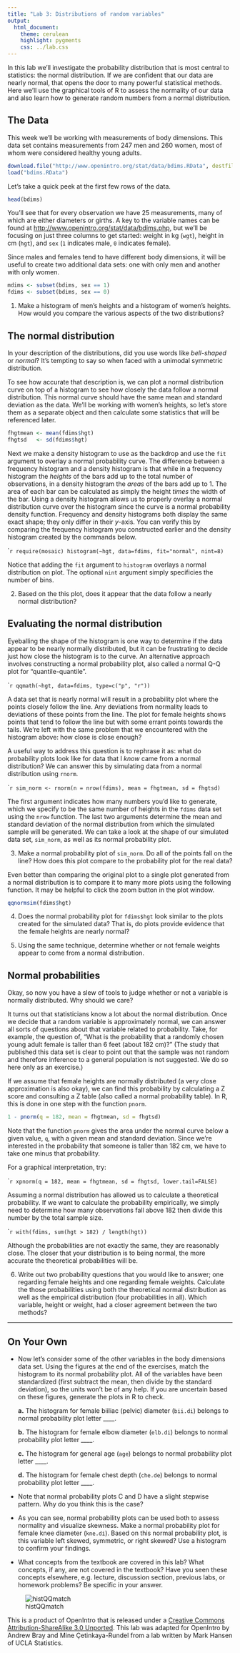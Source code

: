 ```yaml
---
title: "Lab 3: Distributions of random variables"
output:
  html_document:
    theme: cerulean
    highlight: pygments
    css: ../lab.css
---
```


In this lab we'll investigate the probability distribution that is most central to statistics: the normal distribution.  If we are confident that our data are nearly normal, that opens the door to many powerful statistical methods.  Here we'll use the graphical tools of R to assess the normality of our data and also learn how to generate random numbers from a normal distribution.

## The Data

This week we'll be working with measurements of body dimensions.  This data set contains measurements from 247 men and 260 women, most of whom were considered healthy young adults.

```r
download.file("http://www.openintro.org/stat/data/bdims.RData", destfile = "bdims.RData")
load("bdims.RData")
```

Let's take a quick peek at the first few rows of the data.

```r
head(bdims)
```

You'll see that for every observation we have 25 measurements, many of which are either diameters or girths.  A key to the variable names can be found at [http://www.openintro.org/stat/data/bdims.php](http://www.openintro.org/stat/data/bdims.php), but we'll be focusing on just three columns to get started: weight in kg (`wgt`), height in cm (`hgt`), and `sex` (`1` indicates male, `0` indicates female).

Since males and females tend to have different body dimensions, it will be useful to create two additional data sets: one with only men and another with only women.

```r
mdims <- subset(bdims, sex == 1)
fdims <- subset(bdims, sex == 0)
```

1.  Make a histogram of men's heights and a histogram of women's heights.  How would you compare the various aspects of the two distributions?

## The normal distribution

In your description of the distributions, did you use words like *bell-shaped* or *normal*?  It's tempting to say so when faced with a unimodal symmetric distribution.

To see how accurate that description is, we can plot a normal distribution curve on top of a histogram to see how closely the data follow a normal distribution. This normal curve should have the same mean and standard deviation as the data. We'll be working with women's heights, so let's store them as a separate object and then calculate some statistics that will be referenced later. 

```r
fhgtmean <- mean(fdims$hgt)
fhgtsd   <- sd(fdims$hgt)
```

Next we make a density histogram to use as the backdrop and use the `fit` argument to overlay a normal probability curve. The difference between a frequency histogram and a density histogram is that while in a frequency histogram the *heights* of the bars add up to the total number of observations, in a density histogram the *areas* of the bars add up to 1. The area of each bar can be calculated as simply the height *times* the width of the bar. Using a density histogram allows us to properly overlay a normal distribution curve over the histogram since the curve is a normal probability density function. Frequency and density histograms both display the same exact shape; they only differ in their $y$-axis. You can verify this by comparing the frequency histogram you constructed earlier and the density histogram created by the commands below.

````r
require(mosaic)
histogram(~hgt, data=fdims, fit="normal", nint=8)
```

Notice that adding the `fit` argument to `histogram` overlays a normal distribution on plot. The optional `nint` argument simply specificies the number of bins.


2.  Based on the this plot, does it appear that the data follow a nearly normal distribution?


## Evaluating the normal distribution

Eyeballing the shape of the histogram is one way to determine if the data appear to be nearly normally distributed, but it can be frustrating to decide just how close the histogram is to the curve. An alternative approach involves constructing a normal probability plot, also called a normal Q-Q plot for "quantile-quantile".

````r
qqmath(~hgt, data=fdims, type=c("p", "r"))
```

A data set that is nearly normal will result in a probability plot where the points closely follow the line.  Any deviations from normality leads to deviations of these points from the line.  The plot for female heights shows points that tend to follow the line but with some errant points towards the tails.  We're left with the same problem that we encountered with the histogram above: how close is close enough?

A useful way to address this question is to rephrase it as: what do probability plots look like for data that I *know* came from a normal distribution?  We can answer this by simulating data from a normal distribution using `rnorm`.

````r
sim_norm <- rnorm(n = nrow(fdims), mean = fhgtmean, sd = fhgtsd)
```

The first argument indicates how many numbers you'd like to generate, which we specify to be the same number of heights in the `fdims` data set using the `nrow` function.  The last two arguments determine the mean and standard deviation of the normal distribution from which the simulated sample will be generated.  We can take a look at the shape of our simulated data set, `sim_norm`, as well as its normal probability plot.

3.  Make a normal probability plot of `sim_norm`.  Do all of the points fall on the line?  How does this plot compare to the probability plot for the real data?

Even better than comparing the original plot to a single plot generated from a normal distribution is to compare it to many more plots using the following function. It may be helpful to click the zoom button in the plot window.

```r
qqnormsim(fdims$hgt)
```

4.  Does the normal probability plot for `fdims$hgt` look similar to the plots created for the simulated data?  That is, do plots provide evidence that the female heights are nearly normal?

5.  Using the same technique, determine whether or not female weights appear to come from a normal distribution.

## Normal probabilities

Okay, so now you have a slew of tools to judge whether or not a variable is normally distributed.  Why should we care?

It turns out that statisticians know a lot about the normal distribution.  Once we decide that a random variable is approximately normal, we can answer all sorts of questions about that variable related to probability.  Take, for example, the question of, "What is the probability that a randomly chosen young adult female is taller than 6 feet (about 182 cm)?" (The study that published this data set is clear to point out that the sample was not random and therefore inference to a general population is not suggested.  We do so here only as an exercise.)

If we assume that female heights are normally distributed (a very close approximation is also okay), we can find this probability by calculating a Z score and consulting a Z table (also called a normal probability table).  In R, this is done in one step with the function `pnorm`.

```r
1 - pnorm(q = 182, mean = fhgtmean, sd = fhgtsd)
```

Note that the function `pnorm` gives the area under the normal curve below a given value, `q`, with a given mean and standard deviation.  Since we're interested in the probability that someone is taller than 182 cm, we have to take one minus that probability.

For a graphical interpretation, try:

````r
xpnorm(q = 182, mean = fhgtmean, sd = fhgtsd, lower.tail=FALSE)
```

Assuming a normal distribution has allowed us to calculate a theoretical probability.  If we want to calculate the probability empirically, we simply need to determine how many observations fall above 182 then divide this number by the total sample size.

````r
with(fdims, sum(hgt > 182) / length(hgt))
```

Although the probabilities are not exactly the same, they are reasonably close. The closer that your distribution is to being normal, the more accurate the theoretical probabilities will be.

6.  Write out two probability questions that you would like to answer; one regarding female heights and one regarding female weights.  Calculate the those probabilities using both the theoretical normal distribution as well as the empirical distribution (four probabilities in all).  Which variable, height or weight, had a closer agreement between the two methods?

* * *

## On Your Own

-   Now let's consider some of the other variables in the body dimensions data set.  Using the figures at the end of the exercises, match the histogram to its normal probability plot.  All of the variables have been standardized (first subtract the mean, then divide by the standard deviation), so the units won't be of any help.  If you are uncertain based on these figures, generate the plots in R to check.

    **a.** The histogram for female biiliac (pelvic) diameter (`bii.di`) belongs to normal probability plot letter ____.

    **b.** The histogram for female elbow diameter (`elb.di`) belongs to normal probability plot letter ____.

    **c.** The histogram for general age (`age`) belongs to normal probability plot letter ____.

    **d.** The histogram for female chest depth (`che.de`) belongs to normal probability plot letter ____.

-   Note that normal probability plots C and D have a slight stepwise pattern.  Why do you think this is the case?

-   As you can see, normal probability plots can be used both to assess normality and visualize skewness.  Make a normal probability plot for female knee diameter (`kne.di`).  Based on this normal probability plot, is this variable left skewed, symmetric, or right skewed?  Use a histogram to confirm your findings.

-   What concepts from the textbook are covered in this lab?  What concepts, if any, are not covered in the textbook?  Have you seen these concepts elsewhere, e.g. lecture, discussion section, previous labs, or homework problems?  Be specific in your answer.

![histQQmatch](more/histQQmatch.png)

<div id="license">
This is a product of OpenIntro that is released under a [Creative Commons Attribution-ShareAlike 3.0 Unported](http://creativecommons.org/licenses/by-sa/3.0). This lab was adapted for OpenIntro by Andrew Bray and Mine &Ccedil;etinkaya-Rundel from a lab written by Mark Hansen of UCLA Statistics.
</div>
